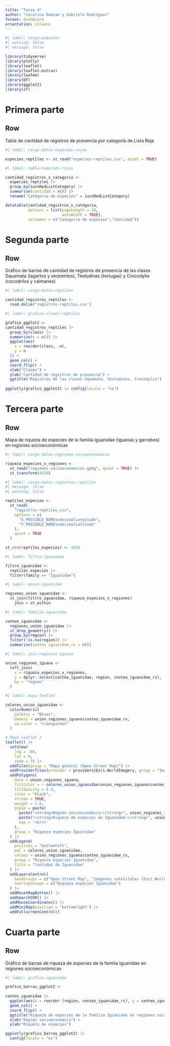 ```yaml
---
title: "Tarea 4"
author: "Carolina Domian y Gabriela Rodríguez"
format: dashboard
orientation: columns
---
```


```r
#| label: carga-paquetes
#| warning: false
#| message: false

library(tidyverse)
library(plotly)
library(leaflet)
library(leaflet.extras)
library(leafem)
library(DT)
library(ggplot2)
library(sf)
```

# Primera parte

## Row {height=70%}

Tabla de cantidad de registros de presencia por categoría de Lista Roja

```r
#| label: carga-datos-especies-rojas

especies_reptiles <- st_read("especies-reptiles.csv", quiet = TRUE)

```

```r
#| label: tabla-especies-rojas

cantidad_registros_x_categoria <- 
  especies_reptiles |>
  group_by(iucnRedListCategory) |>
  summarise(cantidad = n()) |>
  rename("Categoria de especies" = iucnRedListCategory)

datatable(cantidad_registros_x_categoria, 
          options = list(pageLength = 10, 
                         autoWidth = TRUE),
          colnames = c("Categoria de especies","Cantidad"))


```

# Segunda parte

## Row {height=70%}

Gráfico de barras de cantidad de registros de presencia de las clases Squamata (lagartos y serpientes), Testudines (tortugas) y Crocodylia (cocodrilos y caimanes)

```r
#| label: carga-datos-reptiles

cantidad_registros_reptiles <-
  read.delim("registros-reptiles.csv")
```

```r
#| label: grafico-clases-reptiles

grafico_ggplot2 <-
cantidad_registros_reptiles |>
  group_by(class) |>
  summarize(n = n()) |>
  ggplot(aes(
    x = reorder(class, -n),
    y = n
  )) +
  geom_col() +
  coord_flip() +
  xlab("Clases") +
  ylab("Cantidad de registros de presencia") +
  ggtitle("Registros de las clases Squamata, Testudines, Crocodylia") 
  
ggplotly(grafico_ggplot2) |> config(locale = "es") 
```

# Tercera parte

## Row {height=70%}

Mapa de riqueza de especies de la familia Iguanidae (iguanas y garrobos) en regiones socioeconómicas

```r
#| label: carga-datos-regiones-socioeconomicas

riqueza_especies_x_regiones <-
  st_read("regiones-socioeconomicas.gpkg", quiet = TRUE) |>
  st_transform(4326)
```

```r
#| label: carga-datos-registros-reptiles
#| message: false
#| warning: false

reptiles_especies <-
  st_read(
    "registros-reptiles.csv",
    options = c(
      "X_POSSIBLE_NAMES=decimalLongitude",
      "Y_POSSIBLE_NAMES=decimalLatitude"   
    ),
    quiet = TRUE
  )

st_crs(reptiles_especies) <- 4326

```

```r
#| label: filtro-iguanidae

filtro_iguanidae <-
  reptiles_especies |>
  filter(family == "Iguanidae")

```

```r
#| label: union-iguanidae

regiones_union_iguanidae <-
  st_join(filtro_iguanidae, riqueza_especies_x_regiones)
    join = st_within
```

```r
#| label: familia-iguanidae

conteo_iguanidae <-
  regiones_union_iguanidae |>
  st_drop_geometry() |>
  group_by(region) |>
  filter(!is.na(region)) |>
  summarise(conteo_iguanidae_rs = n())   

```

```r
#| label: join-regiones-iguana

union_regiones_iguana <-
  left_join(
    x = riqueza_especies_x_regiones,
    y = dplyr::select(conteo_iguanidae, region, conteo_iguanidae_rs),
    by = "region"
  )
```

```r
#| label: mapa-leaflet

colores_union_iguanidae <-
  colorNumeric(
    palette = "Blues",
    domain = union_regiones_iguana$conteo_iguanidae_rs,
    na.color = "transparent"
  )

# Mapa leaflet 2
leaflet() |>
  setView(
    lng = -84,
    lat = 9,
    zoom = 7) |>
  addTiles(group = "Mapa general (Open Street Map)") |>
  addProviderTiles(provider = providers$Esri.WorldImagery, group = "Imágenes satelitales (Esri World Imagery)") |>
  addPolygons(
    data = union_regiones_iguana,
    fillColor = ~ colores_union_iguanidae(union_regiones_iguana$conteo_iguanidae_rs),
    fillOpacity = 0.8,
    color = "black",
    stroke = TRUE,
    weight = 1.0,
    popup = paste(
      paste("<strong>Región socioeconómica:</strong>", union_regiones_iguana$region),
      paste("<strong>Riqueza de especies de Iguanidae:</strong>", union_regiones_iguana$conteo_iguanidae_rs),
      sep = '<br/>'
    ),
    group = "Riqueza especies Iguanidae"
  ) |>
  addLegend(
    position = "bottomleft",
    pal = colores_union_iguanidae,
    values = union_regiones_iguana$conteo_iguanidae_rs,
    group = "Riqueza especies Iguanidae",
    title = "Cantidad de Iguanidae"
  ) |>
  addLayersControl(
    baseGroups = c("Open Street Map", "Imágenes satelitales (Esri World Imagery)"),
    overlayGroups = c("Riqueza especies Iguanidae")
  ) |>
  addResetMapButton() |>
  addSearchOSM() |>
  addMouseCoordinates() |>
  addMiniMap(position = "bottomright") |>
  addFullscreenControl()

```


# Cuarta parte 

## Row {height=70%}

Gráfico de barras de riqueza de especies de la familia Iguanidae en regiones socioeconómicas

```r
#| label: grafico-iguanidae

grafico_barras_ggplot2 <-
  
conteo_iguanidae |>
  ggplot(aes(x = reorder (region, conteo_iguanidae_rs), y = conteo_iguanidae_rs)) +
  geom_col() +
  coord_flip() +
  ggtitle("Riqueza de especies de la familia Iguanidae en regiones socioeconómicas") +
  xlab("Región socioeconómica") +
  ylab("Riqueza de especies")

ggplotly(grafico_barras_ggplot2) |>
  config(locale = "es")
```

